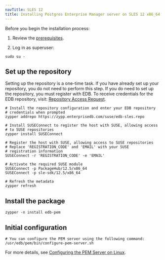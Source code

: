 ```yaml
---
navTitle: SLES 12
title: Installing Postgres Enterprise Manager server on SLES 12 x86_64
---
```


Before you begin the installation process:

1. Review the [prerequisites](/pem/latest/installing_pem_server/installing_on_linux/prerequisites/).

2. Log in as superuser:

```shell
sudo su -
```

## Set up the repository

Setting up the repository is a one-time task. If you have already set up your repository, you do not need to perform this step. If you do need to set up the repository, you must register with EDB. To receive credentials for the EDB repository, visit: [Repository Access Request](https://www.enterprisedb.com/repository-access-request).

```shell
# Install the repository configuration and enter your EDB repository
# credentials when prompted
zypper addrepo https://zypp.enterprisedb.com/suse/edb-sles.repo

# Install SUSEConnect to register the host with SUSE, allowing access
# to SUSE repositories
zypper install SUSEConnect

# Register the host with SUSE, allowing access to SUSE repositories
# Replace 'REGISTRATION_CODE' and 'EMAIL' with your SUSE
# registration information
SUSEConnect -r 'REGISTRATION_CODE' -e 'EMAIL'

# Activate the required SUSE module
SUSEConnect -p PackageHub/12.5/x86_64
SUSEConnect -p sle-sdk/12.5/x86_64

# Refresh the metadata
zypper refresh
```

## Install the package

```shell
zypper -n install edb-pem
```

## Initial configuration

```shell
# You can configure the PEM server using the following command:
/usr/edb/pem/bin/configure-pem-server.sh
```

For more details, see [Configuring the PEM Server on Linux](/pem/latest/installing_pem_server/installing_on_linux/configuring_the_pem_server_on_linux/).
